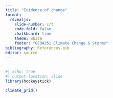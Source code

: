 ```yaml
---
title: "Evidence of change"
format: 
  revealjs:
    slide-number: c/t
    code-fold: false
    chalkboard: true
    theme: white
    footer: "GEO4251 Climate Change & Storms"
bibliography: References.bib
editor: source
---
```


##

```r
#| echo: true
#| output-location: slide 
library(hockeystick)

climate_grid()
```